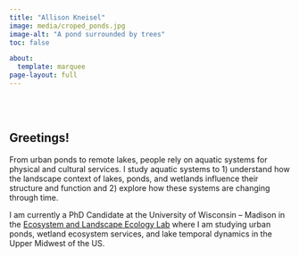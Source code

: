```yaml
---
title: "Allison Kneisel"
image: media/croped_ponds.jpg
image-alt: "A pond surrounded by trees"
toc: false

about:
  template: marquee
page-layout: full
---
```


<br><br>


## Greetings!

From urban ponds to remote lakes, people rely on aquatic systems for physical and cultural services. I study aquatic systems to 1) understand how the landscape context of lakes, ponds, and wetlands influence their structure and function and 2) explore how these systems are changing through time.

I am currently a PhD Candidate at the University of Wisconsin – Madison in the [Ecosystem and Landscape Ecology Lab](turnerlab.bio.wisc.edu) where I am studying urban ponds, wetland ecosystem services, and lake temporal dynamics in the Upper Midwest of the US.
